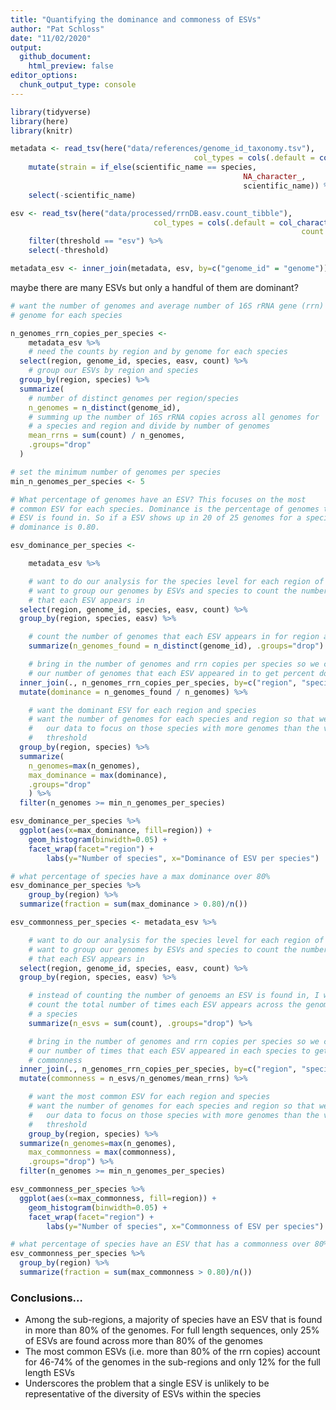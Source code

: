 ```yaml
---
title: "Quantifying the dominance and commoness of ESVs"
author: "Pat Schloss"
date: "11/02/2020"
output:
  github_document:
    html_preview: false
editor_options:
  chunk_output_type: console
---
```


```r
library(tidyverse)
library(here)
library(knitr)

metadata <- read_tsv(here("data/references/genome_id_taxonomy.tsv"),
										 col_types = cols(.default = col_character())) %>%
	mutate(strain = if_else(scientific_name == species,
													NA_character_,
													scientific_name)) %>%
	select(-scientific_name)

esv <- read_tsv(here("data/processed/rrnDB.easv.count_tibble"),
								col_types = cols(.default = col_character(),
																 count = col_integer())) %>%
	filter(threshold == "esv") %>%
	select(-threshold)

metadata_esv <- inner_join(metadata, esv, by=c("genome_id" = "genome"))
```

maybe there are many ESVs but only a handful of them are dominant?

```r

# want the number of genomes and average number of 16S rRNA gene (rrn) copies per
# genome for each species

n_genomes_rrn_copies_per_species <-
	metadata_esv %>%
	# need the counts by region and by genome for each species
  select(region, genome_id, species, easv, count) %>%
	# group our ESVs by region and species
  group_by(region, species) %>%
  summarize(
  	# number of distinct genomes per region/species
  	n_genomes = n_distinct(genome_id),
  	# summing up the number of 16S rRNA copies across all genomes for
  	# a species and region and divide by number of genomes
  	mean_rrns = sum(count) / n_genomes,
  	.groups="drop"
  )

# set the minimum number of genomes per species
min_n_genomes_per_species <- 5

# What percentage of genomes have an ESV? This focuses on the most
# common ESV for each species. Dominance is the percentage of genomes that an
# ESV is found in. So if a ESV shows up in 20 of 25 genomes for a species, it
# dominance is 0.80.

esv_dominance_per_species <-

	metadata_esv %>%

	# want to do our analysis for the species level for each region of 16S will
	# want to group our genomes by ESVs and species to count the number of genomes
	# that each ESV appears in
  select(region, genome_id, species, easv, count) %>%
  group_by(region, species, easv) %>%

	# count the number of genomes that each ESV appears in for region and species
	summarize(n_genomes_found = n_distinct(genome_id), .groups="drop") %>%

	# bring in the number of genomes and rrn copies per species so we can scale
	# our number of genomes that each ESV appeared in to get percent dominance
  inner_join(., n_genomes_rrn_copies_per_species, by=c("region", "species")) %>%
  mutate(dominance = n_genomes_found / n_genomes) %>%

	# want the dominant ESV for each region and species
	# want the number of genomes for each species and region so that we can filter
	#   our data to focus on those species with more genomes than the value of
	#   threshold
  group_by(region, species) %>%
  summarize(
  	n_genomes=max(n_genomes),
  	max_dominance = max(dominance),
  	.groups="drop"
  	) %>%
  filter(n_genomes >= min_n_genomes_per_species)

esv_dominance_per_species %>%
  ggplot(aes(x=max_dominance, fill=region)) +
    geom_histogram(binwidth=0.05) +
    facet_wrap(facet="region") +
		labs(y="Number of species", x="Dominance of ESV per species")

# what percentage of species have a max dominance over 80%
esv_dominance_per_species %>%
	group_by(region) %>%
  summarize(fraction = sum(max_dominance > 0.80)/n())
```

```r
esv_commonness_per_species <- metadata_esv %>%

	# want to do our analysis for the species level for each region of 16S will
	# want to group our genomes by ESVs and species to count the number of genomes
	# that each ESV appears in
  select(region, genome_id, species, easv, count) %>%
  group_by(region, species, easv) %>%

	# instead of counting the number of genoems an ESV is found in, I want to
	# count the total number of times each ESV appears across the genomes within
	# a species
	summarize(n_esvs = sum(count), .groups="drop") %>%

	# bring in the number of genomes and rrn copies per species so we can scale
	# our number of times that each ESV appeared in each species to get percent
	# commonness
  inner_join(., n_genomes_rrn_copies_per_species, by=c("region", "species")) %>%
  mutate(commonness = n_esvs/n_genomes/mean_rrns) %>%

	# want the most common ESV for each region and species
	# want the number of genomes for each species and region so that we can filter
	#   our data to focus on those species with more genomes than the value of
	#   threshold
	group_by(region, species) %>%
  summarize(n_genomes=max(n_genomes),
    max_commonness = max(commonness),
    .groups="drop") %>%
  filter(n_genomes >= min_n_genomes_per_species)

esv_commonness_per_species %>%
  ggplot(aes(x=max_commonness, fill=region)) +
    geom_histogram(binwidth=0.05) +
    facet_wrap(facet="region") +
		labs(y="Number of species", x="Commonness of ESV per species")

# what percentage of species have an ESV that has a commonness over 80%
esv_commonness_per_species %>%
  group_by(region) %>%
  summarize(fraction = sum(max_commonness > 0.80)/n())
```

### Conclusions...
* Among the sub-regions, a majority of species have an ESV that is found in
  more than 80% of the genomes. For full length sequences, only 25% of ESVs
  are found across more than 80% of the genomes
* The most common ESVs (i.e. more than 80% of the rrn copies) account for
  46-74% of the genomes in the sub-regions and only 12% for the full length
  ESVs
* Underscores the problem that a single ESV is unlikely to be representative
  of the diversity of ESVs within the species
